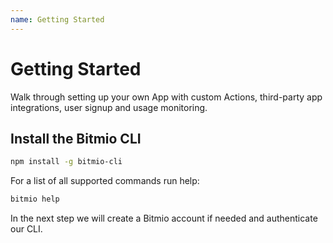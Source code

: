 ```yaml
---
name: Getting Started
---
```


# Getting Started

Walk through setting up your own App with custom Actions, third-party app integrations, user signup and usage monitoring.

## Install the Bitmio CLI

``` bash
npm install -g bitmio-cli
```

For a list of all supported commands run help:

``` bash
bitmio help
```

In the next step we will create a Bitmio account if needed and authenticate our CLI.
